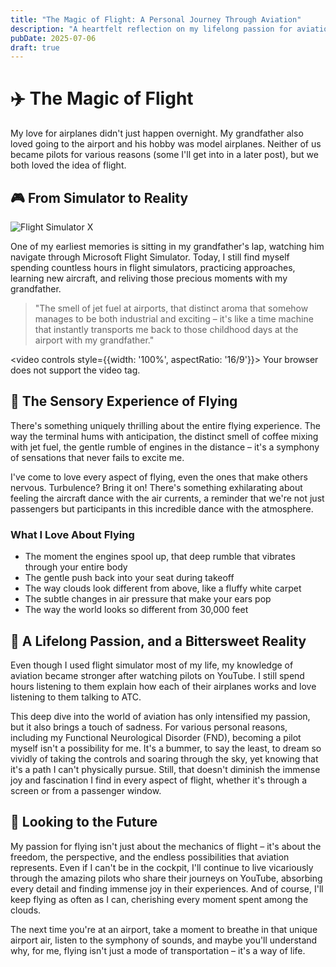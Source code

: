 ```yaml
---
title: "The Magic of Flight: A Personal Journey Through Aviation"
description: "A heartfelt reflection on my lifelong passion for aviation, inspired by my grandfather and nurtured through flight simulators"
pubDate: 2025-07-06
draft: true
---
```


# ✈️ The Magic of Flight

My love for airplanes didn't just happen overnight. My grandfather also loved going to the airport and his hobby was model airplanes. Neither of us became pilots for various reasons (some I'll get into in a later post), but we both loved the idea of flight.

## 🎮 From Simulator to Reality

![Flight Simulator X](https://qmpdliftraf4pov3.public.blob.vercel-storage.com/fsx-kph3jR1XEFZfUvucDZnszXD6yyh50A.webp)

One of my earliest memories is sitting in my grandfather's lap, watching him navigate through Microsoft Flight Simulator. Today, I still find myself spending countless hours in flight simulators, practicing approaches, learning new aircraft, and reliving those precious moments with my grandfather.

> "The smell of jet fuel at airports, that distinct aroma that somehow manages to be both industrial and exciting – it's like a time machine that instantly transports me back to those childhood days at the airport with my grandfather."

<video controls style={{width: '100%', aspectRatio: '16/9'}}>
  <source src="https://qmpdliftraf4pov3.public.blob.vercel-storage.com/747-go-around-UxJQgq0EHLg5kGjabu5txGQemClngU.mp4" type="video/mp4" />
  Your browser does not support the video tag.
</video>

## 🌟 The Sensory Experience of Flying

There's something uniquely thrilling about the entire flying experience. The way the terminal hums with anticipation, the distinct smell of coffee mixing with jet fuel, the gentle rumble of engines in the distance – it's a symphony of sensations that never fails to excite me.

I've come to love every aspect of flying, even the ones that make others nervous. Turbulence? Bring it on! There's something exhilarating about feeling the aircraft dance with the air currents, a reminder that we're not just passengers but participants in this incredible dance with the atmosphere.

### What I Love About Flying

- The moment the engines spool up, that deep rumble that vibrates through your entire body
- The gentle push back into your seat during takeoff
- The way clouds look different from above, like a fluffy white carpet
- The subtle changes in air pressure that make your ears pop
- The way the world looks so different from 30,000 feet

## 🛫 A Lifelong Passion, and a Bittersweet Reality

Even though I used flight simulator most of my life, my knowledge of aviation became stronger after watching pilots on YouTube. I still spend hours listening to them explain how each of their airplanes works and love listening to them talking to ATC.

This deep dive into the world of aviation has only intensified my passion, but it also brings a touch of sadness. For various personal reasons, including my Functional Neurological Disorder (FND), becoming a pilot myself isn't a possibility for me. It's a bummer, to say the least, to dream so vividly of taking the controls and soaring through the sky, yet knowing that it's a path I can't physically pursue. Still, that doesn't diminish the immense joy and fascination I find in every aspect of flight, whether it's through a screen or from a passenger window.

## 🌅 Looking to the Future

My passion for flying isn't just about the mechanics of flight – it's about the freedom, the perspective, and the endless possibilities that aviation represents. Even if I can't be in the cockpit, I'll continue to live vicariously through the amazing pilots who share their journeys on YouTube, absorbing every detail and finding immense joy in their experiences. And of course, I'll keep flying as often as I can, cherishing every moment spent among the clouds.

The next time you're at an airport, take a moment to breathe in that unique airport air, listen to the symphony of sounds, and maybe you'll understand why, for me, flying isn't just a mode of transportation – it's a way of life. 